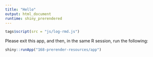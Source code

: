 ```yaml
---
title: "Hello"
output: html_document
runtime: shiny_prerendered
---
```


```r
tags$script(src = "js/log-rmd.js")
```

Please exit this app, and then, in the same R session, run the following:

```r
shiny::runApp("168-prerender-resources/app")
```
